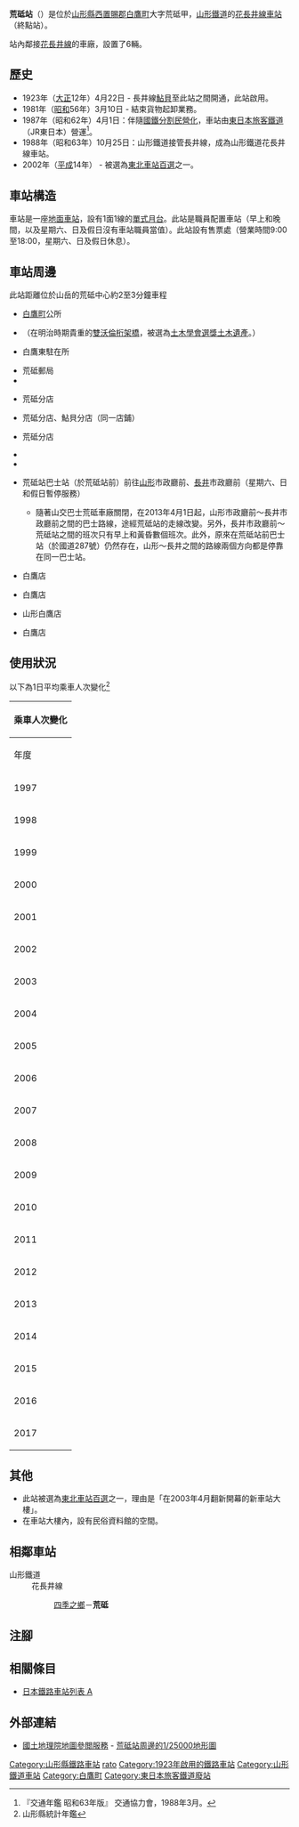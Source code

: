 {{NoteTA|G1=Transport
|T=zh-hans:荒砥站;zh-hk:荒砥站;zh-tw:荒砥車站;
|1=zh-hans:荒砥站;zh-hk:荒砥站;zh-tw:荒砥車站;
}}
{{Infobox station
|公司色 = hotpink
|站名 = 荒砥
|圖片 = Arato-eki01.JPG
|圖片說明 = 車站大樓
|日文原名 = 荒砥
|平假名 = あらと
|羅馬拼音 = ARATO
|副站名 = 
|電報略號 = ラト
|所在地 = {{JPN}}[[山形縣|山形縣]][[西置賜郡|西置賜郡]][[白鷹町|白鷹町]]大字荒砥甲
|座標 = {{coord|38|11|16.17|N|140|5|50.98|E|type:railwaystation_region:JP-24|display=inline,title}}
|車站構造 = [[地面車站|地面車站]]
|月台配置 = 1面1線
|啟用年月日 = 1923年（大正12年）4月22日
|廢站年月日 = 
|乘客人數 = 157
|上下車人次 = 
|統計年度 = 2017
|轉車 = 
|全寬備註 = 
|adjacent = {{Adjacent stations|system=山形鐵道|line=花長井線|left=四季之鄉|right=|note-left=1.9km|note-mid=距離[[赤湯站|赤湯]]30.5km|note-right=}}
}}
'''荒砥站'''（{{jpn|j=荒砥駅|hg=あらとえき|rm=Arato eki|f=y}}）是位於[[山形縣|山形縣]][[西置賜郡|西置賜郡]][[白鷹町|白鷹町]]大字荒砥甲，[[山形鐵道|山形鐵道]]的[[花長井線|花長井線]][[鐵路車站|車站]]（終點站）。

站內鄰接[[花長井線|花長井線]]的車廠，設置了6輛{{Translink|ja|山形鉄道YR-880形気動車|山形鐵道YR-880形柴油列車|YR－880形}}。

== 歷史 ==
* 1923年（[[大正|大正]]12年）4月22日 - 長井線[[鮎貝站|鮎貝]]至此站之間開通，此站啟用。
* 1981年（[[昭和|昭和]]56年）3月10日 - 結束貨物起卸業務。
* 1987年（昭和62年）4月1日：伴隨[[國鐵分割民營化|國鐵分割民營化]]，車站由[[東日本旅客鐵道|東日本旅客鐵道]]（JR東日本）營運<ref name="trafic-yearbook-1988">『交通年鑑 昭和63年版』 交通協力會，1988年3月。</ref>。
* 1988年（昭和63年）10月25日：山形鐵道接管長井線，成為山形鐵道花長井線車站。
* 2002年（[[平成|平成]]14年） - 被選為[[東北車站百選|東北車站百選]]之一。

== 車站構造 ==
車站是一座[[地面車站|地面車站]]，設有1面1線的[[單式月台|單式月台]]。此站是職員配置車站（早上和晚間，以及星期六、日及假日沒有車站職員當值）。此站設有售票處（營業時間9:00至18:00，星期六、日及假日休息）。

== 車站周邊 ==
此站距離位於山岳的荒砥中心約2至3分鐘車程
* [[白鷹町|白鷹町]]公所
* {{Translink|ja|最上川橋梁|最上川橋樑}}（在明治時期貴重的[[桁架橋|雙沃倫桁架橋]]，被選為[[土木學會選獎土木遺產|土木學會選獎土木遺產]]。）
* {{Translink|ja|長井警察署|長井警署}}白鷹東駐在所
* 荒砥郵局
* {{Translink|ja|山形県立荒砥高等学校|山形縣立荒砥高等學校}}
* {{Translink|ja|山形銀行}}荒砥分店
* {{Translink|ja|きらやか銀行|閃光銀行}}荒砥分店、鮎貝分店（同一店鋪）
* {{Translink|ja|山形中央信用組合}}荒砥分店
* {{Translink|ja|国道287号|國道287號}}
* {{Translink|ja|国道348号|國道348號}}
* {{Translink|ja|山交バス (山形県)|山交巴士 (山形縣)|山交巴士}}荒砥站巴士站（於荒砥站前）前往[[山形市|山形]]市政廳前、[[長井市|長井]]市政廳前（星期六、日和假日暫停服務）
**隨著山交巴士荒砥車廠關閉，在2013年4月1日起，山形市政廳前～長井市政廳前之間的巴士路線，途經荒砥站的走線改變。另外，長井市政廳前～荒砥站之間的班次只有早上和黃昏數個班次。此外，原來在荒砥站前巴士站（於國道287號）仍然存在，山形～長井之間的路線兩個方向都是停靠在同一巴士站。
* {{Translink|ja|イオン東北|AEON東北|MaxValu}}白鷹店
* {{Translink|ja|コメリ|米利|米利家居中心}}白鷹店
* {{Translink|ja|薬王堂|藥王堂}}山形白鷹店
* {{Translink|ja|ツルハドラッグ|鶴羽藥品}}白鷹店

== 使用狀況 ==
以下為1日平均乘車人次變化<ref>山形縣統計年鑑</ref>
{| class="wikitable" style="margin: 1em 0.2em; text-align: center; font-size: 80%;"
|- style="background: #ddd;"
!colspan="2"|乘車人次變化
|-
!年度
!一日平均<br>乘車人次
|-
|1997
|427
|-
|1998
|407
|-
|1999
|312
|-
|2000
|280
|-
|2001
|262
|-
|2002
|258
|-
|2003
|244
|-
|2004
|245
|-
|2005
|230
|-
|2006
|218
|-
|2007
|214
|-
|2008
|208
|-
|2009
|195
|-
|2010
|200
|-
|2011
|199
|-
|2012
|191
|-
|2013
|173
|-
|2014
|166
|-
|2015
|161
|-
|2016
|158
|-
|2017
|157
|}

== 其他 ==
* 此站被選為[[東北車站百選|東北車站百選]]之一，理由是「在2003年4月翻新開幕的新車站大樓」。
* 在車站大樓內，設有民俗資料館的空間。

== 相鄰車站 ==
; 山形鐵道
: 花長井線
:: [[四季之鄉站|四季之鄉]]－'''荒砥'''
== 注腳 ==
{{Reflist}}
== 相關條目 ==
* [[日本鐵路車站列表_A|日本鐵路車站列表 A]]
== 外部連結 ==
* [https://maps.gsi.go.jp/ 國土地理院地圖參閲服務] - [http://watchizu.gsi.go.jp/watchizu.html?meshcode=57402005 荒砥站周邊的1/25000地形圖]{{ja icon}}
{{花長井線}}
{{東北車站百選}}
{{DEFAULTSORT:Arato}}
[[Category:山形縣鐵路車站|Category:山形縣鐵路車站]]
[[Category:日本鐵路車站_A|rato]]
[[Category:1923年啟用的鐵路車站|Category:1923年啟用的鐵路車站]]
[[Category:山形鐵道車站|Category:山形鐵道車站]]
[[Category:白鷹町|Category:白鷹町]]
[[Category:東日本旅客鐵道廢站|Category:東日本旅客鐵道廢站]]